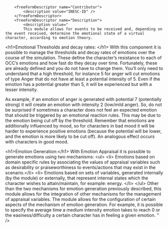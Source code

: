 <?xml version="1.0" encoding="UTF-8"?>
<!-- General:Name => name, General:Identifier => id -->
<defaultprofile:Asset accessRights="" date="" id="" name="EmotionAppraisalModuleAsset" shortDescription="This asset serves as example for LiDaMi co-op programme." state="" version="" xmlns:defaultprofile="http:///defaultprofile.ecore" xmlns:xsi="http://www.w3.org/2001/XMLSchema-instance" xsi:schemaLocation="http:///defaultprofile.ecore ras/DefaultprofileXML.xsd ">
  <classification>
    <descriptorGroup artifact="" classificationSchema="" name="RAGE Asset Description Structure" nodeDescriptor="">
    	
    	<freeFormDescriptor name="Contributor">
    		<description value="INESC-ID" />
    	</freeFormDescriptor>
    	<freeFormDescriptor name="Description">
    		<description value="
    		This module allows for events to be received and, depending on the event received, determine the emotional state of a virtual character, according to emotion theory. 

&lt;h1&gt;Emotional Thresholds and decay rates: &lt;/h1&gt;
With this component it is possible to manage the thresholds and decay rates of emotions over the course of the simulation. These define the character's resistance to each of OCC's emotions and how fast do they decay over time. Fortunately, these are already defined and you do not have to change them. You'll only need to understand that a high threshold, for instance 5 for anger will cut emotions of type Anger that do not have at least a potential intensity of 5. Even if the emotion has a potential greater than 5, it will be experienced but with a lesser intensity.

As example, if an emotion of anger is generated with potential 7 (potentially strong) it will create an emotion with intensity 2 (low/mild anger). So, do not be surprised if sometimes a character does not feel an expected emotion that should be triggered by an emotional reaction rules. This may be due to the emotion being cut off by the threshold. Remember that emotions are additionally influenced by mood, so for characters in bad mood it will be harder to experience positive emotions (because the potential will be lower, and the emotion is more likely to be cut off). An analogous effect occurs with characters in good mood.

&lt;h1&gt;Emotion Generation:&lt;/h1&gt;
With Emotion Appraisal it is possible to generate emotions using two mechanisms:
&lt;ul&gt;
  &lt;li&gt; Emotions based on domain specific rules by associating the values of appraisal variables such as desirability or praiseworthiness to events/actions that may exist in the scenario.&lt;/li&gt;
  &lt;li&gt; Emotions based on sets of variables, generated internally (by the module) or externally, that represent internal states which the character wishes to attain/maintain, for example: energy. &lt;/li&gt;
&lt;/ul&gt;
Other than the two mechanisms for emotion generation previously described, this module allows for the integration of other mechanisms for the management of appraisal variables.
The module allows for the configuration of certain aspects of the mechanism of emotion generation. For example, it is possible to specify the average time a medium intensity emotion takes to reach 0 or the easiness/difficulty a certain character has in feeling a given emotion.
    		" /></freeFormDescriptor>
    	<freeFormDescriptor name="Input/Output">
    		<description value="
    		The are two main types of input needed for the agent, one referring the initial configuration of the agent, and another related to a set of perceptions that the agent must receive from the environment where he is connected to. 

&lt;h1&gt;Initial Configuration:&lt;/h1&gt;
At the moment this is done though a set of xml configuration files, but we can revise this mechanism and eventually even use an alternative configuration file (JSON), or even a configuration class required for the initialization function. 
Configuration parameters:

&lt;ul&gt;
  &lt;li&gt; Emotional thresholds and decay rates for each OCC emotion type, which specify how easily the character experiences the emotion type and how fast does it disappear. Example:    &lt;/br&gt;

&amp;lt;EmotionalThresholds&amp;gt;   &lt;/br&gt;
&amp;lt;EmotionalThreshold emotion='Love' threshold='3' decay='5' /&amp;gt;    &lt;/br&gt;
... &lt;/br&gt;
&amp;lt;/EmotionalThresholds&amp;gt;    &lt;/br&gt;
&lt;/li&gt; 
&lt;li&gt; Emotional reaction rules – hand-coded domain specific rules that specify appraisal variables for event types. Example: 

&amp;lt;EmotionalReaction desirability='5' praiseworthiness='5'&amp;gt;
&amp;lt;Event action='SpeechAct' subject='[SELF]'' parameters='insult'/&amp;gt;
&amp;lt;/EmotionalReaction&amp;gt;
&lt;/li&gt; 

&lt;li&gt; Motivational parameters – a motivational parameter corresponds to a variable that represents the agent's motivation to act and to react emotionally to change in its value. &lt;/li&gt; 
&lt;/ul&gt;

   &lt;img src=&quot;img/FatimaCoreArchitecture.png&quot; alt=&quot;Fatima Core Architecture&quot; &gt;   &lt;/br&gt;
FAtiMA Core Architecture  
&lt;h1&gt; Perceptions: &lt;/h1&gt;
The virtual character is able to receive perceptions from the environment (events) which are used to update the agent's memory (or internal state) and to trigger the appraisal process.
These perceptions consist of messages the character receives from the module indicating events such as (but not limited to): 
&lt;ul&gt;
&lt;li&gt; shutting down by making the character acknowledge its shutdown and ending further perceptions; &lt;/li&gt;
&lt;li&gt; system commands like starting, stopping, resetting, saving or assessing an entity's properties; &lt;/li&gt;
&lt;li&gt; acknowledging, keeping track and committing to memory the existence of other entities in the environment; &lt;/li&gt;
&lt;li&gt; noticing or focusing on the properties of another entity on the environment/scene; &lt;/li&gt;
&lt;li&gt; acknowledging the appearance of a new entity on the current environment; &lt;/li&gt;
&lt;li&gt; noticing a given entity is no longer present on the current environment; &lt;/li&gt;
&lt;li&gt; acknowledging the change/disappearance of the properties of entities the character is interacting with &lt;/li&gt;
&lt;li&gt;	the stopping, resuming or advancing of &quot;agent time&quot; which enables for the instant &quot;aging&quot; of characters, keeping track of how the emotions fare in the elapsed time. For example, this can be used to simulate the passage of years from scene to scene; &lt;/li&gt;
&lt;li&gt;	knowing who the character is interacting with; &lt;/li&gt;
&lt;/ul&gt;
Other perceptions may be included through external sources.

This module outputs an emotional state with the information regarding the emotions that are active, their intensity and the characters mood.
    		" /></freeFormDescriptor>
    	<freeFormDescriptor name="Example of use in games">
    		<description value="
    		&lt;p&gt;
  This module (and other modules included in the FAtiMA Emotional Agent architecture) were used in several serious game scenarios such as FearNot!, Orient, Traveller (implemented in Unity3D). It was integrated with other game-like scenarios with robotic agents in Unity3D using Thalamus. In one example demonstrator, a MinMax algorithm was used to take decisions about a two player game, and to determine appraisals based on the predicted wining probability, which was used to trigger FAtiMA's appraisal and emotional generation process. It was also integrated in a demonstrator prototype with Neverwinter Nights 2, using ION and NWNX4. 
  &lt;/p&gt;
    		" /></freeFormDescriptor>
    	<freeFormDescriptor name="Value">
    		<description value="
    		&lt;p&gt;
     This module is useful for the creation of virtual characters by increasing their emotional believability. It provides an implementation of appraisal mechanisms based on theory of human emotions, which will make the character feel more human-like. The output of this module can be easily plugged into other modules that use emotional states. In particular, decision making models and gesture and facial animation. The mechanisms implemented can be applied to many different situations with simple configuration procedure that consists of simple mappings of events of the game to appraisal variables of the character.
  &lt;/p&gt;
  &lt;p&gt;
     Emotionally believable characters are important to create believable social environments in applied games, especially to take roles with close interaction with the player, for example, as a tutor or companion.
  &lt;/p&gt;
    		" /></freeFormDescriptor></descriptorGroup>
    <descriptorGroup name="RAGE Metadata Model_V1">
    	<freeFormDescriptor name="Acronym">
	  <description value="" /></freeFormDescriptor>
    	<freeFormDescriptor name="Keywords">
    		 <description value="" /></freeFormDescriptor>
    	<freeFormDescriptor name="Version">
    		 <description value="" /></freeFormDescriptor>
    	<freeFormDescriptor name="Language">
    		 <description value="" />
    	</freeFormDescriptor>
    	<freeFormDescriptor name="Maturity level">
    		 <description value="" /></freeFormDescriptor></descriptorGroup>
    <context name="RAGE">
    	<description value='Co-op programme "Linked Data in der Medienindustrie" SS2015' ></description></context>
  </classification>
  <solution>
    <artifact accessRights="GNU General Public License version 3.0" digestName="" digestValue="" name="EmotionAppraisalModule.zip" type="GitHub Snapshot" version="0.1">
    	<reference value="https://github.com/playgenhub/DataPlay">
	  <referenceKind name="GitHub URL" />
    	</reference></artifact><artifact
    	type="Folder" name="img">
	<artifact name="Fatima Core Architecture.png" type="image/png"></artifact>
</artifact>
  	<artifact name="screenshots" type="Folder">
  		<artifact
  			name="687474703a2f2f692e696d6775722e636f6d2f4c5035633543332e706e67.png"
  			type="image/png">
  		</artifact>
  		<artifact
  			name="687474703a2f2f692e696d6775722e636f6d2f6c4d63644d594c2e706e67.png"
  			type="image/png">
  		</artifact>
  		<artifact
  			name="687474703a2f2f692e696d6775722e636f6d2f6c3752775474512e706e67.png"
  			type="image/png">
  		</artifact>
  		<artifact
  			name="687474703a2f2f692e696d6775722e636f6d2f5531676d36366a2e706e67.png"
  			type="image/png">
  		</artifact>
  		<artifact
  			name="687474703a2f2f692e696d6775722e636f6d2f383154396e316b2e706e67.png"
  			type="image/png">
  		</artifact>
  		<artifact
  			name="687474703a2f2f692e696d6775722e636f6d2f526249395962582e706e67.png"
  			type="image/png">
  		</artifact></artifact>
  </solution>
  <usage artifact="">
    <contextRef context=""/>
    <artifactActivity artifact="" context=""/>
    <assetActivity/>
  </usage>
  <relatedAsset artifact="" assetId="" assetVersion="" name="" relationshipType="">
    <description value=""/>
  </relatedAsset>
  <profile artifact="" classificationSchema="" dependencyKind="" element="" idHistory="" name="Default Profile" requiredAttribute="" requiredElement="" semanticConstraint="" versionMajor="0" versionMinor="0">
    <description value=""/>
    <relatedProfile artifact="" id="" name="" parentId="" versionMajor="0" versionMinor="0"/>
    <history value=""/>
  </profile>
  <description value="This asset supports an emotional layer for virtual characters in applied games. It offers a generic emotion appraisal mechanism based on a two-step process."/>
</defaultprofile:Asset>
